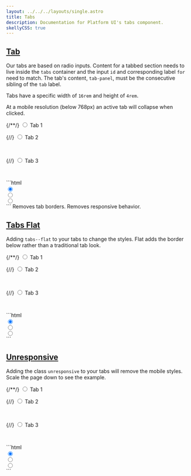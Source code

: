 ```yaml
---
layout: ../../../layouts/single.astro
title: Tabs
description: Documentation for Platform UI's tabs component.
skellyCSS: true
---
```


## [Tab](#tab)

Our tabs are based on radio inputs. Content for a tabbed section needs to live inside the `tabs` container and the input `id` and corresponding label `for` need to match.
The tab's content, `tab-panel`, must be the consecutive sibling of the `tab` label.

Tabs have a specific width of `16rem` and height of `4rem`.

At a mobile resolution (below 768px) an active tab will collapse when clicked. 

<Codedemo>
<div class="tabs">
  {/*<!-- Tab 1 -->*/}
  <input type="radio" id="tab-input-a" name="tabs" checked/>
  <label for="tab-input-a" class="tab"><i class="pi-folder-open" focusable="false" aria-hidden="hidden"></i> Tab 1</label>
  <div class="tab-panel">
    <p class="skeleton" data-lines="4" role="presentation"></p>
  </div>

  {/*<!-- Tab 2 -->*/}
  <input type="radio" id="tab-input-b" name="tabs"/>
  <label for="tab-input-b" class="tab"><i class="pi-folder" focusable="false" aria-hidden="hidden"></i> Tab 2</label>
  <div class="tab-panel">
    <div class="flex">
      <img class="skeleton-image skeleton-image--lg mb-3" role="presentation"/>
      <img class="skeleton-image skeleton-image--lg skeleton-image--circle mb-3" role="presentation"/>
    </div>
  </div>

  {/*<!-- Tab 3 -->*/}
  <input type="radio" id="tab-input-c" name="tabs"/>
  <label for="tab-input-c" class="tab"><i class="pi-users" focusable="false" aria-hidden="hidden"></i> Tab 3</label>
  <div class="tab-panel">
    <img class="skeleton-image skeleton-image--lg mb-3" role="presentation"/>
    <h2 class="skeleton skeleton--md" role="presentation"></h2>
    <p class="skeleton" data-lines="3" role="presentation"></p>
  </div>
</div>
</Codedemo>

<Codemarkup>
```html
<div class="tabs">
  <!-- Tab 1 -->
  <input type="radio" id="tab-input-a" name="tabs" checked/>
  <label for="tab-input-a" class="tab">
    <!-- Tab label goes here! -->
  </label>
  <div class="tab-panel">
    <!-- Tab content goes here! -->
  </div>
  <!-- Tab 2 -->
  <input type="radio" id="tab-input-b" name="tabs"/>
  <label for="tab-input-b" class="tab">
    <!-- Tab label goes here! -->
  </label>
  <div class="tab-panel">
    <!-- Tab content goes here! -->
  </div>
  <!-- Tab 3 -->
  <input type="radio" id="tab-input-c" name="tabs"/>
  <label for="tab-input-c" class="tab">
    <!-- Tab label goes here! -->
  </label>
  <div class="tab-panel">
    <!-- Tab content goes here! -->
  </div>
</div>
```
</Codemarkup>

<Modifiers>
  <Modifiersrow modifier="tabs--flat">
    Removes tab borders.
  </Modifiersrow>
  <Modifiersrow modifier="unresponsive">
    Removes responsive behavior.
  </Modifiersrow>
</Modifiers>

## [Tabs Flat](#tabs-flat)

Adding `tabs--flat` to your tabs to change the styles. Flat adds the border below rather than a traditional tab look.

<Codedemo>
<div class="tabs tabs--flat">
  {/*<!-- Tab 1 -->*/}
  <input type="radio" id="tab-input-flat-a" name="tabs-flat" checked/>
  <label for="tab-input-flat-a" class="tab"><i class="pi-folder-open" focusable="false" aria-hidden="hidden"></i> Tab 1</label>
  <div class="tab-panel">
    <p class="skeleton" data-lines="4" role="presentation"></p>
  </div>

  {/*<!-- Tab 2 -->*/}
  <input type="radio" id="tab-input-flat-b" name="tabs-flat"/>
  <label for="tab-input-flat-b" class="tab"><i class="pi-folder" focusable="false" aria-hidden="hidden"></i> Tab 2</label>
  <div class="tab-panel">
    <div class="flex">
      <img class="skeleton-image skeleton-image--lg mb-3" role="presentation"/>
      <img class="skeleton-image skeleton-image--lg skeleton-image--circle mb-3" role="presentation"/>
    </div>
  </div>

  {/*<!-- Tab 3 -->*/}
  <input type="radio" id="tab-input-flat-c" name="tabs-flat"/>
  <label for="tab-input-flat-c" class="tab"><i class="pi-users" focusable="false" aria-hidden="hidden"></i> Tab 3</label>
  <div class="tab-panel">
    <img class="skeleton-image skeleton-image--lg mb-3" role="presentation"/>
    <h2 class="skeleton skeleton--md" role="presentation"></h2>
    <p class="skeleton" data-lines="3" role="presentation"></p>
  </div>
</div>
</Codedemo>

<Codemarkup>
```html
<div class="tabs tabs--flat">
  <!-- Tab 1 -->
  <input type="radio" id="tab-input-flat-a" name="tabs-flat" checked/>
  <label for="tab-input-flat-a" class="tab">
    <!-- Tab label goes here! -->
  </label>
  <div class="tab-panel">
    <!-- Tab content goes here! -->
  </div>
  <!-- Tab 2 -->
  <input type="radio" id="tab-input-flat-b" name="tabs-flat"/>
  <label for="tab-input-flat-b" class="tab">
    <!-- Tab label goes here! -->
  </label>
  <div class="tab-panel">
    <!-- Tab content goes here! -->
  </div>
  <!-- Tab 3 -->
  <input type="radio" id="tab-input-flat-c" name="tabs-flat"/>
  <label for="tab-input-flat-c" class="tab">
    <!-- Tab label goes here! -->
  </label>
  <div class="tab-panel">
    <!-- Tab content goes here! -->
  </div>
</div>
```
</Codemarkup>

## [Unresponsive](#unresponsive)

Adding the class `unresponsive` to your tabs will remove the mobile styles. Scale the page down to see the example.

<Codedemo>
<div class="tabs tabs--flat unresponsive">
  {/*<!-- Tab 1 -->*/}
  <input type="radio" id="tab-input-unresponsive-a" name="tabs-unresponsive" checked/>
  <label for="tab-input-unresponsive-a" class="tab"><i class="pi-folder-open" focusable="false" aria-hidden="hidden"></i> Tab 1</label>
  <div class="tab-panel">
    <p class="skeleton" data-lines="4" role="presentation"></p>
  </div>

  {/*<!-- Tab 2 -->*/}
  <input type="radio" id="tab-input-unresponsive-b" name="tabs-unresponsive"/>
  <label for="tab-input-unresponsive-b" class="tab"><i class="pi-folder" focusable="false" aria-hidden="hidden"></i> Tab 2</label>
  <div class="tab-panel">
    <div class="flex">
      <img class="skeleton-image skeleton-image--lg mb-3" role="presentation"/>
      <img class="skeleton-image skeleton-image--lg skeleton-image--circle mb-3" role="presentation"/>
    </div>
  </div>

  {/*<!-- Tab 3 -->*/}
  <input type="radio" id="tab-input-unresponsive-c" name="tabs-unresponsive"/>
  <label for="tab-input-unresponsive-c" class="tab"><i class="pi-users" focusable="false" aria-hidden="hidden"></i> Tab 3</label>
  <div class="tab-panel">
    <img class="skeleton-image skeleton-image--lg mb-3" role="presentation"/>
    <h2 class="skeleton skeleton--md" role="presentation"></h2>
    <p class="skeleton" data-lines="3" role="presentation"></p>
  </div>
</div>
</Codedemo>

<Codemarkup>
```html
<div class="tabs tabs--flat unresponsive">
  <!-- Tab 1 -->
  <input type="radio" id="tab-input-unresponsive-a" name="tabs-unresponsive" checked/>
  <label for="tab-input-unresponsive-a" class="tab">
    <!-- Tab label goes here! -->
  </label>
  <div class="tab-panel">
    <!-- Tab content goes here! -->
  </div>
  <!-- Tab 2 -->
  <input type="radio" id="tab-input-unresponsive-b" name="tabs-unresponsive"/>
  <label for="tab-input-unresponsive-b" class="tab">
    <!-- Tab label goes here! -->
  </label>
  <div class="tab-panel">
    <!-- Tab content goes here! -->
  </div>
  <!-- Tab 3 -->
  <input type="radio" id="tab-input-unresponsive-c" name="tabs-unresponsive"/>
  <label for="tab-input-unresponsive-c" class="tab">
    <!-- Tab label goes here! -->
  </label>
  <div class="tab-panel">
    <!-- Tab content goes here! -->
  </div>
</div>
```
</Codemarkup>
